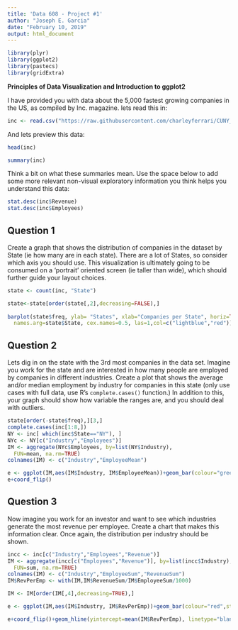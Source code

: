 ---
title: 'Data 608 - Project #1'
author: "Joseph E. Garcia"
date: "February 10, 2019"
output: html_document
---
```{r}
library(plyr)
library(ggplot2)
library(pastecs)
library(gridExtra)
```


**Principles of Data Visualization and Introduction to ggplot2**

I have provided you with data about the 5,000 fastest growing companies in the US, as compiled by Inc. magazine. lets read this in:

```{r}
inc <- read.csv("https://raw.githubusercontent.com/charleyferrari/CUNY_DATA_608/master/module1/Data/inc5000_data.csv", header= TRUE)
```

And lets preview this data:

```{r}
head(inc)
```
```{r}
summary(inc)
```

Think a bit on what these summaries mean. Use the space below to add some more relevant non-visual exploratory information you think helps you understand this data:

```{r}
stat.desc(inc$Revenue)
stat.desc(inc$Employees)
```

## Question 1

Create a graph that shows the distribution of companies in the dataset by State (ie how many are in each state). There are a lot of States, so consider which axis you should use. This visualization is ultimately going to be consumed on a 'portrait' oriented screen (ie taller than wide), which should further guide your layout choices.

```{r}
state <- count(inc, "State")

state<-state[order(state[,2],decreasing=FALSE),]
     
barplot(state$freq, ylab= "States", xlab="Companies per State", horiz=TRUE, beside = TRUE, space=0.1, ylim = c(0,60), yaxp=c(0,5,1),
  names.arg=state$State, cex.names=0.5, las=1,col=c("lightblue","red"))
```

## Question 2

Lets dig in on the state with the 3rd most companies in the data set. Imagine you work for the state and are interested in how many people are employed by companies in different industries. Create a plot that shows the average and/or median employment by industry for companies in this state (only use cases with full data, use R's `complete.cases()` function.) In addition to this, your graph should show how variable the ranges are, and you should deal with outliers.

```{r}
state[order(-state$freq),][3,]
complete.cases(inc[1:8,])
NY <- inc[ which(inc$State=="NY"), ]
NYc <- NY[c("Industry","Employees")]
IM <- aggregate(NYc$Employees, by=list(NY$Industry), 
  FUN=mean, na.rm=TRUE)
colnames(IM) <- c("Industry","EmployeeMean")

e <- ggplot(IM,aes(IM$Industry, IM$EmployeeMean))+geom_bar(colour="green",stat="identity")+theme_classic()+labs(title="Average Employees by Industry in NY", x="Industry", y="Average Employees")
e+coord_flip()
```

## Question 3

Now imagine you work for an investor and want to see which industries generate the most revenue per employee. Create a chart that makes this information clear. Once again, the distribution per industry should be shown.

```{r}
incc <- inc[c("Industry","Employees","Revenue")]
IM <- aggregate(incc[c("Employees","Revenue")], by=list(incc$Industry), 
  FUN=sum, na.rm=TRUE)
colnames(IM) <- c("Industry","EmployeeSum","RevenueSum")
IM$RevPerEmp <- with(IM,IM$RevenueSum/IM$EmployeeSum/1000)

IM <- IM[order(IM[,4],decreasing=TRUE),]

e <- ggplot(IM,aes(IM$Industry, IM$RevPerEmp))+geom_bar(colour="red",stat="identity")+theme_classic()+labs(title="Revenue per Employee by Industry in NY", x="Industry", y="Revenue Per Employees")

e+coord_flip()+geom_hline(yintercept=mean(IM$RevPerEmp), linetype="blank",size=0.5)+ geom_text(aes(0,mean(IM$RevPerEmp),label = paste(round(0))), hjust=-0.1, vjust = -1, color = "#FFFFFF")
```